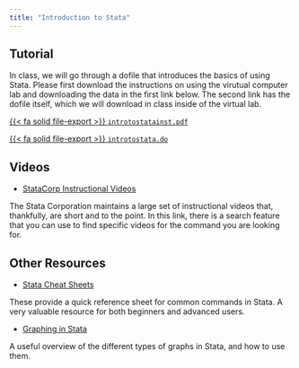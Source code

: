 ```yaml
---
title: "Introduction to Stata"
---
```


## Tutorial

In class, we will go through a dofile that introduces the basics of using Stata.  Please first download the instructions on using the virutual computer lab and downloading the data in the first link below.  The second link has the dofile itself, which we will download in class inside of the virtual lab.

[{{< fa solid file-export >}} `introtostatainst.pdf`](/files/tutorials/introtostatainst.pdf)

[{{< fa solid file-export >}} `introtostata.do`](/files/tutorials/introtostata.do)


## Videos

- [StataCorp Instructional Videos](https://www.youtube.com/@statacorp/videos)

The Stata Corporation maintains a large set of instructional videos that, thankfully, are short and to the point.  In this link, there is a search feature that you can use to find specific videos for the command you are looking for.

## Other Resources

- [Stata Cheat Sheets](https://www.stata.com/flyers/stata-cheat-sheets/)

These provide a quick reference sheet for common commands in Stata.  A very valuable resource for both beginners and advanced users.


- [Graphing in Stata](https://www.stata.com/support/faqs/graphics/gph/stata-graphs/)

A useful overview of the different types of graphs in Stata, and how to use them.